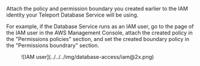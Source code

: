 Attach the policy and permission boundary you created earlier to the IAM
identity your Teleport Database Service will be using.

For example, if the Database Service runs as an IAM user, go to the page of the IAM user
in the AWS Management Console, attach the created policy in the "Permissions
policies" section, and set the created boundary policy in the "Permissions
boundrary" section.

<Figure>
![IAM user](../../../img/database-access/iam@2x.png)
</Figure>
